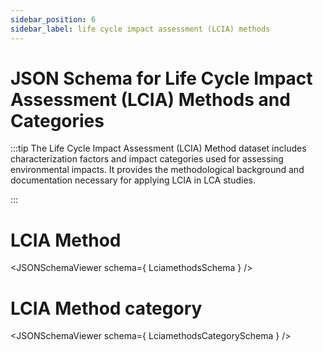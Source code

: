```yaml
---
sidebar_position: 6
sidebar_label: life cycle impact assessment (LCIA) methods 
---
```



JSON Schema for Life Cycle Impact Assessment (LCIA) Methods and Categories
========================

:::tip
The Life Cycle Impact Assessment (LCIA) Method dataset includes characterization factors and impact categories used for assessing environmental impacts. It provides the methodological background and documentation necessary for applying LCIA in LCA studies.

:::

# LCIA Method
<JSONSchemaViewer schema={ LciamethodsSchema } />

# LCIA Method category
<JSONSchemaViewer schema={ LciamethodsCategorySchema } />
